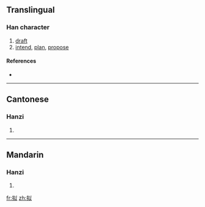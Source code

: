 {{also|擬}}
==Translingual==

===Han character===
{{Han char|rn=64|rad=手|as=05|sn=8|four=|canj=手女戈人 (QVIO)}}

# [[draft]]
# [[intend]], [[plan]], [[propose]]

====References====
* {{Han ref|kx=0427.161|dkj=11984|hdz=31846.020|uh=62DF|ud=25311}}

----

==Cantonese==

===Hanzi===
{{yue-hanzi|jyut=|y=yi5|tra=擬}}

# {{defn|Cantonese|sort=手05}}

----

==Mandarin==

===Hanzi===
{{cmn-hanzi|tra=擬|pin=[[nǐ]] ([[ni3]])|wg=ni<sup>3</sup>}}

# {{defn|Mandarin|sort=手05}}

[[fr:拟]]
[[zh:拟]]